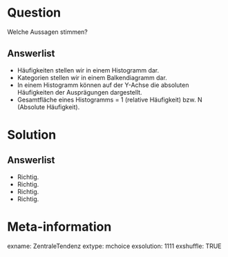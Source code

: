 
Question
========

Welche Aussagen stimmen? 

Answerlist
----------

* Häufigkeiten stellen wir in einem Histogramm dar.
* Kategorien stellen wir in einem Balkendiagramm dar.
* In einem Histogramm können auf der Y-Achse die absoluten Häufigkeiten der Ausprägungen dargestellt.
* Gesamtfläche eines Histogramms = 1 (relative Häufigkeit) bzw. N (Absolute Häufigkeit).

Solution
========

Answerlist
----------

* Richtig.
* Richtig.
* Richtig.
* Richtig.
 

Meta-information
================
exname: ZentraleTendenz
extype: mchoice 
exsolution: 1111
exshuffle: TRUE
